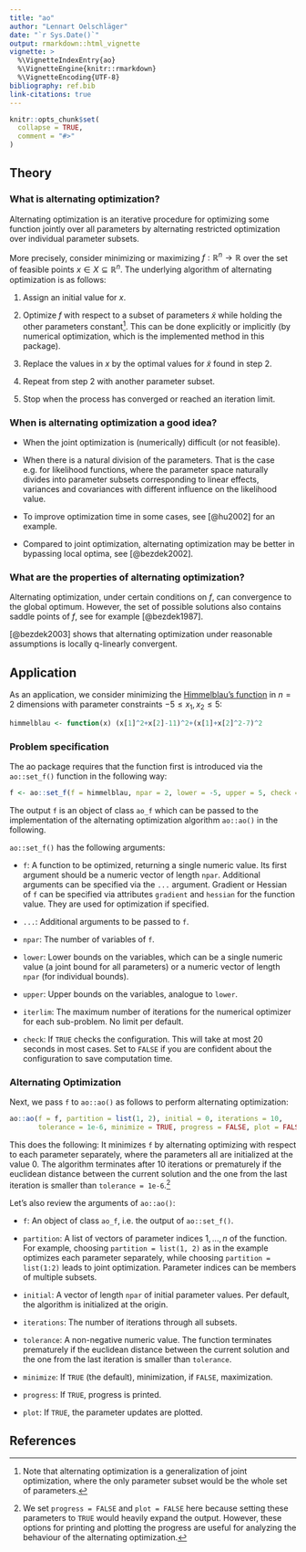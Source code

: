 ```yaml
---
title: "ao"
author: "Lennart Oelschläger"
date: "`r Sys.Date()`"
output: rmarkdown::html_vignette
vignette: >
  %\VignetteIndexEntry{ao}
  %\VignetteEngine{knitr::rmarkdown}
  %\VignetteEncoding{UTF-8}
bibliography: ref.bib
link-citations: true
---
```


```r
knitr::opts_chunk$set(
  collapse = TRUE,
  comment = "#>"
)
```

## Theory

### What is alternating optimization?

Alternating optimization is an iterative procedure for optimizing some function jointly over all parameters by alternating restricted optimization over individual parameter subsets.

More precisely, consider minimizing or maximizing $f:\mathbb{R}^n \to \mathbb{R}$ over the set of feasible points $x \in X \subseteq \mathbb{R}^n$. The underlying algorithm of alternating optimization is as follows:

1. Assign an initial value for $x$.

2. Optimize $f$ with respect to a subset of parameters $\tilde{x}$ while holding the other parameters constant[^1]. This can be done explicitly or implicitly (by numerical optimization, which is the implemented method in this package).

3. Replace the values in $x$ by the optimal values for $\tilde{x}$ found in step 2.

4. Repeat from step 2 with another parameter subset.

5. Stop when the process has converged or reached an iteration limit.

[^1]: Note that alternating optimization is a generalization of joint optimization, where the only parameter subset would be the whole set of parameters.

### When is alternating optimization a good idea?

- When the joint optimization is (numerically) difficult (or not feasible).

- When there is a natural division of the parameters. That is the case e.g. for likelihood functions, where the parameter space naturally divides into parameter subsets corresponding to linear effects, variances and covariances with different influence on the likelihood value.

- To improve optimization time in some cases, see [@hu2002] for an example.

- Compared to joint optimization, alternating optimization may be better in bypassing local optima, see [@bezdek2002].

### What are the properties of alternating optimization?

Alternating optimization, under certain conditions on $f$, can convergence to the global optimum. However, the set of possible solutions also contains saddle points of $f$, see for example [@bezdek1987].

[@bezdek2003] shows that alternating optimization under reasonable assumptions is locally q-linearly convergent.

## Application

As an application, we consider minimizing the [Himmelblau's function](https://en.wikipedia.org/wiki/Himmelblau%27s_function) in $n = 2$ dimensions with parameter constraints $-5 \leq x_1, x_2 \leq 5$:

```r
himmelblau <- function(x) (x[1]^2+x[2]-11)^2+(x[1]+x[2]^2-7)^2
```

### Problem specification

The ao package requires that the function first is introduced via the `ao::set_f()` function in the following way:

```r
f <- ao::set_f(f = himmelblau, npar = 2, lower = -5, upper = 5, check = TRUE)
```

The output `f` is an object of class `ao_f` which can be passed to the implementation of the alternating optimization algorithm `ao::ao()` in the following.

`ao::set_f()` has the following arguments:

- `f`: A function to be optimized, returning a single numeric value. Its first argument should be a numeric vector of length `npar`. Additional arguments can be specified via the `...` argument. Gradient or Hessian of `f` can be specified via attributes `gradient` and `hessian` for the function value. They are used for optimization if specified.

- `...`: Additional arguments to be passed to `f`.

- `npar`: The number of variables of `f`.

- `lower`: Lower bounds on the variables, which can be a single numeric value (a joint bound for all parameters) or a numeric vector of length `npar` (for individual bounds).

- `upper`: Upper bounds on the variables, analogue to `lower`.

- `iterlim`: The maximum number of iterations for the numerical optimizer for each sub-problem. No limit per default.

- `check`: If `TRUE` checks the configuration. This will take at most 20 seconds in most cases. Set to `FALSE` if you are confident about the configuration to save computation time.

### Alternating Optimization

Next, we pass `f` to `ao::ao()` as follows to perform alternating optimization:

```r
ao::ao(f = f, partition = list(1, 2), initial = 0, iterations = 10, 
       tolerance = 1e-6, minimize = TRUE, progress = FALSE, plot = FALSE)
```

This does the following: It minimizes `f` by alternating optimizing with respect to each parameter separately, where the parameters all are initialized at the value 0. The algorithm terminates after 10 iterations or prematurely if the euclidean distance between the current solution and the one from the last iteration is smaller than `tolerance = 1e-6`.[^2] 

[^2]: We set `progress = FALSE` and `plot = FALSE` here because setting these parameters to `TRUE` would heavily expand the output. However, these options for printing and plotting the progress are useful for analyzing the behaviour of the alternating optimization.

Let's also review the arguments of `ao::ao()`:

- `f`: An object of class `ao_f`, i.e. the output of `ao::set_f()`.

- `partition`: A list of vectors of parameter indices $1,...,n$ of the function. For example, choosing `partition = list(1, 2)` as in the example optimizes each parameter separately, while choosing `partition = list(1:2)` leads to joint optimization. Parameter indices can be members of multiple subsets.

- `initial`: A vector of length `npar` of initial parameter values. Per default, the algorithm is initialized at the origin.

- `iterations`: The number of iterations through all subsets.

- `tolerance`: A non-negative numeric value. The function terminates prematurely if the euclidean distance between the current solution and the one from the last iteration is smaller than `tolerance`.

- `minimize`: If `TRUE` (the default), minimization, if `FALSE`, maximization.

- `progress`: If `TRUE`, progress is printed.

- `plot`: If `TRUE`, the parameter updates are plotted.

## References
